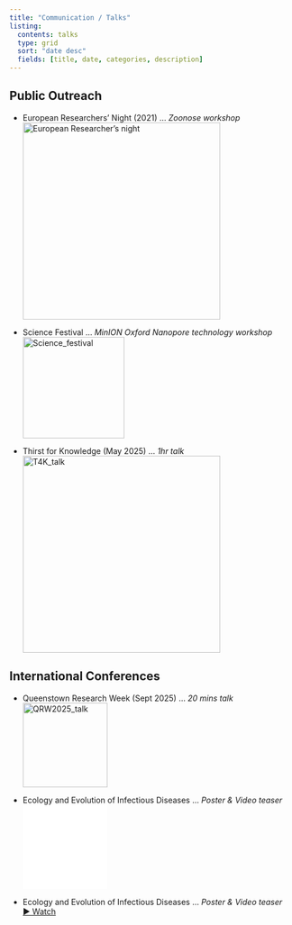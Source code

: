 ```yaml
---
title: "Communication / Talks"
listing:
  contents: talks
  type: grid
  sort: "date desc"
  fields: [title, date, categories, description]
---
```


## Public Outreach

-   European Researchers' Night (2021) … *Zoonose workshop*\
    ![European Researcher's night](assets/img/nuit_europeene_chercheurs.jpg){width="350"}

-   Science Festival … *MinION Oxford Nanopore technology workshop*\
    ![Science_festival](assets/img/fete_science_nov2021.jpg){width="180"}

-   Thirst for Knowledge (May 2025) … *1hr talk*\
    ![T4K_talk](assets/img/thirst_for_knowledge.jpeg){width="350"}

## International Conferences

-   Queenstown Research Week (Sept 2025) … *20 mins talk*\
    ![QRW2025_talk](assets/img/QRW_2025.jpeg){width="150"}

-   Ecology and Evolution of Infectious Diseases … *Poster & Video teaser*\
    ![Poster EEID](assets/img/poster_EEID.pdf){width="150"}

-   Ecology and Evolution of Infectious Diseases … *Poster & Video teaser* \
    [▶ Watch](assets/video/EEID_11MB.mp4){.btn .btn-sm target="_blank" rel="noopener"}
